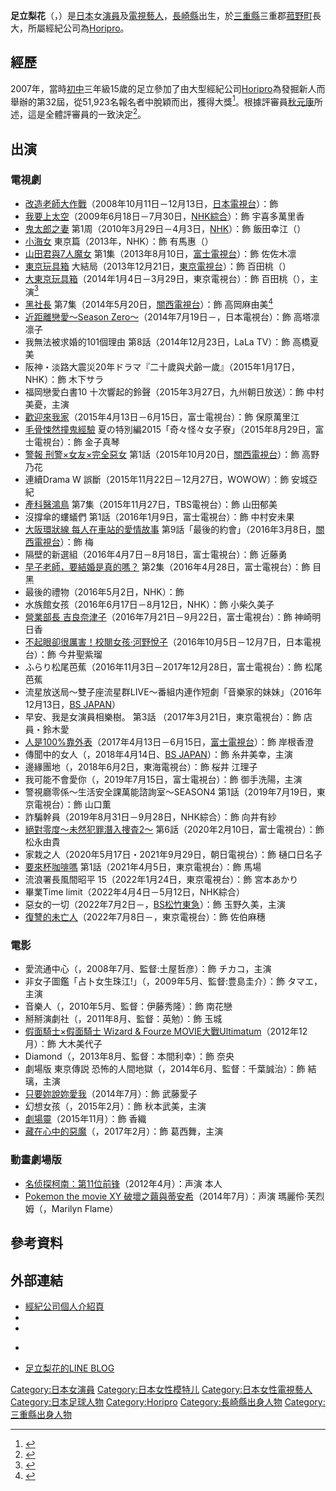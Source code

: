 {{noteTA
|G1=JP Show
}}
{{藝人
|姓名 = 足立梨花
|類型 = 女演員
|圖片 = 足立梨花.jpg
|圖片尺寸 = 
|圖片簡介 = 攝於2012年
|外文名 = 足立 梨花（あだち りか）
|外文 = ja
|羅馬拼音 = Adachi Rika
|暱稱 = 
|其他藝名 = 
|國籍 = {{JPN}}
|出生日期 = {{Birth_date_and_age|1992|10|16}}
|出生地點 = {{JPN}}[[長崎縣|長崎縣]]
|逝世日期 = 
|逝世地點 = 
|職業 = [[演員|演員]]、[[模特兒|模特兒]]
|語言 = 
|配偶 = 
|兒女 = 
|父母 = 
|代表作 = 
|活躍年代 = 2007年至今
|經紀公司 = [[Horipro|Horipro]]
|出身地 = {{JPN}}[[長崎縣|長崎縣]]
|網站 = {{URL|lineblog.me/adachirika}}
|相關團體 = 
|獎項 = 
|IMDb = 3077206
}}
'''足立梨花'''（{{jpn|j=足立梨花|kn=あだち りか}}，{{bd|1992年|10月16日|||catIdx=Adachi Rika}}）是[[日本|日本]]女[[演員|演員]]及[[日本電視藝人|電視藝人]]，[[長崎縣|長崎縣]]出生，於[[三重縣|三重縣]]三重郡[[菰野町|菰野町]]長大，所屬經紀公司為[[Horipro|Horipro]]。

== 經歷 ==
2007年，當時[[初級中學|初中]]三年級15歲的足立參加了由大型經紀公司[[Horipro|Horipro]]為發掘新人而舉辦的第32屆{{link-ja|Horipro星探隊|ホリプロタレントスカウトキャラバン}}，從51,923名報名者中脫穎而出，獲得大獎<ref>{{cite web |url=http://www.cm-girls.jp/ng_interview_display.php?id=4 |language=ja |title=<span lang="ja">美少女Interview vol.4 「足立 梨花」</span> |publisher=Next CM Girls.jp |date= |accessdate=2014-08-17 |archive-date=2015-03-18 |archive-url=https://web.archive.org/web/20150318013838/http://www.cm-girls.jp/ng_interview_display.php?id=4 |dead-url=no }}</ref>。根據評審員[[秋元康|秋元康]]所述，這是全體評審員的一致決定<ref>{{cite web |url=http://news.mynavi.jp/news/2007/11/26/001/ |language=ja |title=<span lang="ja">ホリプロスカウトキャラバン、中学3年生の足立梨花さんがグランプリ</span> |publisher=news.mynavi.jp |date=2007-11-26 |accessdate=2014-08-17 |archive-date=2014-08-19 |archive-url=https://web.archive.org/web/20140819084615/http://news.mynavi.jp/news/2007/11/26/001/ |dead-url=no }}</ref>。

== 出演 ==
=== 電視劇 ===
* [[改造老師大作戰|改造老師大作戰]]（2008年10月11日－12月13日，[[日本電視台|日本電視台]]）：飾 {{lang|ja|田町のん}}
* [[我要上太空|我要上太空]]（2009年6月18日－7月30日，[[NHK綜合頻道|NHK綜合]]）：飾 宇喜多萬里香 
* [[鬼太郎之妻|鬼太郎之妻]] 第1周（2010年3月29日－4月3日，[[日本放送協會|NHK]]）：飾 飯田幸江（{{lang|ja|飯田ユキエ}}）
* [[小海女|小海女]] 東京篇（2013年，NHK）：飾 有馬惠（{{lang|ja|有馬めぐ}}）
* [[山田君與7人魔女_(電視劇)|山田君與7人魔女]] 第1集（2013年8月10日，[[富士電視台|富士電視台]]）：飾 佐佐木凛
* [[東京玩具箱|東京玩具箱]] 大結局（2013年12月21日，[[東京電視台|東京電視台]]）：飾 百田桃（{{lang|ja|百田モモ}}）
* [[大東京玩具箱|大東京玩具箱]]（2014年1月4日－3月29日，東京電視台）：飾 百田桃（{{lang|ja|百田モモ}}），主演<ref>{{cite web |url=http://www.oricon.co.jp/news/2030802/full/ |language=ja |title=<span lang="ja">足立梨花、連続ドラマ初主演　『大東京トイボックス』1月放送開始</span> |publisher=[[Oricon|Oricon]] |date=2013-11-13 |accessdate=2014-08-17 |archive-date=2014-01-11 |archive-url=https://web.archive.org/web/20140111152026/http://www.oricon.co.jp/news/2030802/full/ |dead-url=no }}</ref>
* [[黑社長|黑社長]] 第7集（2014年5月20日，[[關西電視台|關西電視台]]）：飾 高岡麻由美<ref>{{cite web |url=http://www.oricon.co.jp/news/2037548/full/ |language=ja |title=<span lang="ja">“あま女優”足立梨花、20歳年上の男性を誘惑!?</span> |publisher=[[Oricon|Oricon]] |date=2007-11-26 |accessdate=2014-08-17 |archive-date=2014-08-19 |archive-url=https://web.archive.org/web/20140819125823/http://www.oricon.co.jp/news/2037548/full/ |dead-url=no }}</ref>
* [[近距離戀愛#電視劇|近距離戀愛～Season Zero～]]（2014年7月19日－，日本電視台）：飾 高塔凛凛子
* 我無法被求婚的101個理由 第8話（2014年12月23日，LaLa TV）：飾 高橋夏美
* 阪神・淡路大震災20年ドラマ『二十歲與犬齡一歲』（2015年1月17日，NHK）：飾 木下サラ
* 福岡戀愛白書10 十次響起的鈴聲（2015年3月27日，九州朝日放送）：飾 中村美憂，主演
* [[歡迎來我家|歡迎來我家]]（2015年4月13日－6月15日，富士電視台）：飾 保原萬里江
* [[毛骨悚然撞鬼經驗|毛骨悚然撞鬼經驗]] 夏の特別編2015「奇々怪々女子寮」（2015年8月29日，富士電視台）：飾 金子真琴
* [[警報_刑警×女友×完全惡女|警報 刑警×女友×完全惡女]] 第1話（2015年10月20日，[[關西電視台|關西電視台]]）：飾 高野乃花
* 連續Drama W 誤斷（2015年11月22日－12月27日，WOWOW）：飾 安城亞紀
* [[產科醫鴻鳥|產科醫鴻鳥]] 第7集（2015年11月27日，TBS電視台）：飾 山田郁美
* 沒撐傘的螻蟻們 第1話（2016年1月9日，富士電視台）：飾 中村安未果
* [[大阪環狀線_每人在車站的愛情故事|大阪環狀線 每人在車站的愛情故事]] 第9話「最後的約會」（2016年3月8日，[[關西電視台|關西電視台]]）：飾 梅
* 隔壁的新選組（2016年4月7日－8月18日，富士電視台）：飾 近藤勇
* [[早子老師，要結婚是真的嗎？|早子老師，要結婚是真的嗎？]] 第2集（2016年4月28日，富士電視台）：飾 目黑
* 最後的禮物（2016年5月2日，NHK）：飾 {{lang|ja|水島もえみ}}
* 水族館女孩（2016年6月17日－8月12日，NHK）：飾 小柴久美子
* [[營業部長_吉良奈津子|營業部長 吉良奈津子]]（2016年7月21日－9月22日，富士電視台）：飾 神崎明日香
* [[校閱女孩#連續劇|不起眼卻很厲害！校閱女孩·河野悅子]]（2016年10月5日－12月7日，日本電視台）：飾 今井聖紫瑠
* ふらり松尾芭蕉（2016年11月3日－2017年12月28日，富士電視台）：飾 松尾芭蕉
* 流星放送局〜雙子座流星群LIVE〜番組内連作短劇「音樂家的妹妹」（2016年12月13日，[[BS_JAPAN|BS JAPAN]]）
* 早安、我是女演員相樂樹。 第3話 （2017年3月21日，東京電視台）：飾 店員・鈴木愛
* [[外貌協會100%|人是100%靠外表]]（2017年4月13日－6月15日，[[富士電視台|富士電視台]]）：飾 岸根香澄
* 傳聞中的女人（{{lang|ja|噂の女}}，2018年4月14日、[[BS_JAPAN|BS JAPAN]]）：飾 糸井美幸，主演
* 邊緣團地（{{lang|ja|限界団地}}，2018年6月2日，東海電視台）：飾 桜井 江理子
* 我可能不會愛你（{{lang|ja|僕はまだ君を愛さないことができる}}，2019年7月15日，富士電視台）：飾 御手洗陽，主演
* 警視廳零係〜生活安全課萬能諮詢室〜SEASON4 第1話（2019年7月19日，東京電視台）：飾 山口薫 
* 詐騙幹員（2019年8月31日－9月28日，NHK綜合）：飾 向井有紗
* [[絕對零度_(電視劇)|絕對零度〜未然犯罪潛入捜査2〜]] 第6話（2020年2月10日，富士電視台）：飾 松永由貴
* 家栽之人（2020年5月17日・2021年9月29日，朝日電視台）：飾 樋口日名子
* [[要來杯咖啡嗎|要來杯咖啡嗎]] 第1話（2021年4月5日，東京電視台）：飾 馬場
* 流浪署長風間昭平 15（2022年1月24日，東京電視台）：飾 宮本あかり
* 畢業Time limit（2022年4月4日－5月12日，NHK綜合）
* 惡女的一切（2022年7月2日－，[[BS松竹東急|BS松竹東急]]）：飾 玉野久美，主演
* [[復讐的未亡人|復讐的未亡人]]（2022年7月8日－，東京電視台）：飾 佐伯麻穗

=== 電影 ===
* 愛流通中心（{{lang|ja|愛流通センター}}，2008年7月、監督:土屋哲彦）：飾 チカコ，主演
* 非女子圖鑑「占卜女生珠江!」（{{lang|ja|非女子図鑑「占いタマエ!」}}，2009年5月、監督:豊島圭介）：飾 タマエ，主演
* 音樂人（{{lang|ja|音楽人」}}，2010年5月、監督：伊藤秀隆）：飾 南花戀
* 掰掰演劇社（{{lang|ja|行け!男子高校演劇部}}，2011年8月、監督：英勉）：飾 玉城
* [[假面騎士×假面騎士_Wizard_&_Fourze_MOVIE大戰Ultimatum|假面騎士×假面騎士 Wizard & Fourze MOVIE大戰Ultimatum]]（2012年12月）：飾 大木美代子
* Diamond（{{lang|ja|ダイヤモンド}}，2013年8月、監督：本間利幸）：飾 奈央
* 劇場版 東京傳説 恐怖的人間地獄（{{lang|ja|劇場版 東京伝説 恐怖の人間地獄}}，2014年6月、監督：千葉誠治）：飾 結璃，主演
* [[只要妳說妳愛我#電影|只要妳說妳愛我]]（2014年7月）：飾 武藤愛子
* 幻想女孩（{{lang|ja|でーれーガールズ}}，2015年2月）：飾 秋本武美，主演
* [[劇場靈|劇場靈]]（2015年11月）：飾 香織
* [[藏在心中的惡魔|藏在心中的惡魔]]（{{lang|ja|傷だらけの悪魔}}，2017年2月）：飾 葛西舞，主演

=== 動畫劇場版 ===
* [[名侦探柯南：第11位前锋|名侦探柯南：第11位前锋]]（2012年4月）：声演 本人
* [[Pokemon_the_movie_XY_破壞之繭與蒂安希|Pokemon the movie XY 破壞之繭與蒂安希]]（2014年7月）：声演 瑪麗伶·芙烈姆（{{lang|ja|マリリン・フレイム}}，Marilyn Flame）

== 參考資料 ==
{{Reflist}}

== 外部連結 ==
* [http://www.horipro.co.jp/talent/PF106/ 經紀公司個人介紹頁]{{ja icon}}
* {{ameba|rika-adachi}} 
* {{Twitter|adacchee}}{{ja icon}}
* {{Instagram|adacchee}} {{ja icon}}
* [http://lineblog.me/adachirika/ 足立梨花的LINE BLOG]{{ja icon}}

{{DEFAULTSORT:Adachi Rika}}
[[Category:日本女演員|Category:日本女演員]]
[[Category:日本女性模特儿|Category:日本女性模特儿]]
[[Category:日本女性電視藝人|Category:日本女性電視藝人]]
[[Category:日本足球人物|Category:日本足球人物]]
[[Category:Horipro|Category:Horipro]]
[[Category:長崎縣出身人物|Category:長崎縣出身人物]]
[[Category:三重縣出身人物|Category:三重縣出身人物]]
